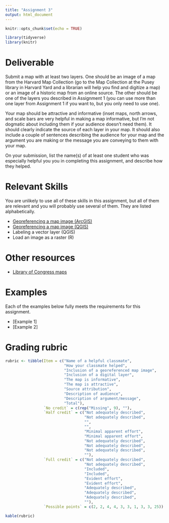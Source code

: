 ```yaml
---
title: "Assignment 3"
output: html_document
---
```


```r
knitr::opts_chunk$set(echo = TRUE)

library(tidyverse)
library(knitr)
```

# Deliverable

Submit a map with at least two layers. One should be an image of a map
from the Harvard Map Collection (go to the Map 
Collection at the Pusey library in Harvard Yard and a librarian will help you find
and digitize a map) or an image of a historic map from an online source. 
The other should be one of the layers you described in 
Assignment 1 (you can use more than one layer from Assignment 1 if you 
want to, but you only need to use one). 

Your map should be attractive and informative (inset maps, north arrows, and 
scale bars are very helpful in making a map informative, but I'm not 
dogmatic about including them if your audience doesn't need them). It should 
clearly indicate the source of each layer in your map. It should
also include a couple of sentences describing the audience for your map and
the argument you are making or the message you are conveying to them with
your map.

On your submission, list the name(s) of at least one student who was 
especially helpful you you in completing this assignment, and describe 
how they helped.

# Relevant Skills

You are unlikely to use all of these skills in this assignment, but all 
of them are relevant and you will probably use several of them. They are
listed alphabetically.

* [Georeferencing a map image (ArcGIS)](https://harvard.zoom.us/rec/share/TruZkY4n-1zoylfrUpbc8MBSSIrW3j07DTqnCHAtLqCUYrl-0ZcM8HCc3K5lGTm2.seGOOjpp0slak0x3?startTime=1602621784000){target="_blank"}
* [Georeferencing a map image (QGIS)](https://harvard.zoom.us/rec/play/_pwa91L5_JufyagpsybCG1Cb2yZ-vZeFWpEIss-SOui3dGSqUNjuJrEF_BFC1Ju3WbgUMOe1EKOmAnqW.HkmVHJXQGNTVxyT2?startTime=1602622287000&_x_zm_rtaid=RCRvcGukTr-LeAWdaueuWg.1660310247547.f660848fc828b97cf7ead655d36fbc62&_x_zm_rhtaid=879){target="_blank"}
* Labeling a vector layer (QGIS)
* Load an image as a raster (R)

# Other resources

* [Library of Congress maps](https://www.loc.gov/collections/?fa=original-format%3Amap%7Cpartof%3Ageography+and+map+division&c=160){target="_blank"}

# Examples

Each of the examples below fully meets the requirements for this assignment.

* [Example 1]
* [Example 2]

# Grading rubric

```r
rubric <- tibble(Item = c("Name of a helpful classmate",
                          "How your classmate helped",
                          "Inclusion of a georeferenced map image",
                          "Inclusion of a digital layer",
                          "The map is informative",
                          "The map is attractive",
                          "Source attribution",
                          "Description of audience",
                          "Description of argument/message",
                          "Total"),
                 `No credit` = c(rep("Missing", 9), ""),
                 `Half credit` = c("Not adequately described",
                                   "Not adequately described",
                                   "",
                                   "",
                                   "Minimal apparent effort",
                                   "Minimal apparent effort",
                                   "Not adequately described",
                                   "Not adequately described",
                                   "Not adequately described", 
                                   ""),
                 `Full credit` = c("Not adequately described",
                                   "Not adequately described",
                                   "Included",
                                   "Included",
                                   "Evident effort",
                                   "Evident effort",
                                   "Adequately described",
                                   "Adequately described",
                                   "Adequately described", 
                                   ""),
                 `Possible points` = c(2, 2, 4, 4, 3, 3, 1, 3, 3, 25))

kable(rubric)
```

